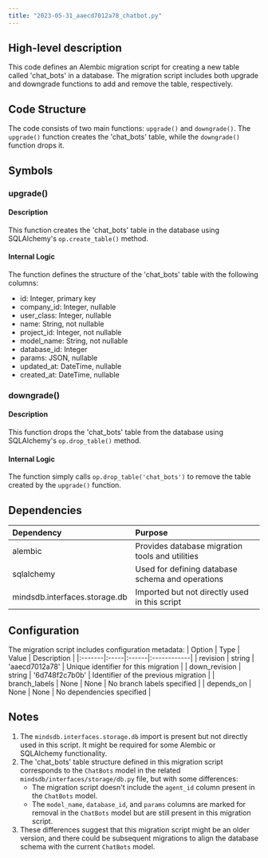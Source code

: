 ```yaml
---
title: "2023-05-31_aaecd7012a78_chatbot.py"
---
```


## High-level description
This code defines an Alembic migration script for creating a new table called 'chat_bots' in a database. The migration script includes both upgrade and downgrade functions to add and remove the table, respectively.

## Code Structure
The code consists of two main functions: `upgrade()` and `downgrade()`. The `upgrade()` function creates the 'chat_bots' table, while the `downgrade()` function drops it.

## Symbols

### upgrade()
#### Description
This function creates the 'chat_bots' table in the database using SQLAlchemy's `op.create_table()` method.

#### Internal Logic
The function defines the structure of the 'chat_bots' table with the following columns:
- id: Integer, primary key
- company_id: Integer, nullable
- user_class: Integer, nullable
- name: String, not nullable
- project_id: Integer, not nullable
- model_name: String, not nullable
- database_id: Integer
- params: JSON, nullable
- updated_at: DateTime, nullable
- created_at: DateTime, nullable

### downgrade()
#### Description
This function drops the 'chat_bots' table from the database using SQLAlchemy's `op.drop_table()` method.

#### Internal Logic
The function simply calls `op.drop_table('chat_bots')` to remove the table created by the `upgrade()` function.

## Dependencies
| Dependency | Purpose |
|:-----------|:--------|
| alembic | Provides database migration tools and utilities |
| sqlalchemy | Used for defining database schema and operations |
| mindsdb.interfaces.storage.db | Imported but not directly used in this script |

## Configuration
The migration script includes configuration metadata:
| Option | Type | Value | Description |
|:-------|:-----|:------|:------------|
| revision | string | 'aaecd7012a78' | Unique identifier for this migration |
| down_revision | string | '6d748f2c7b0b' | Identifier of the previous migration |
| branch_labels | None | None | No branch labels specified |
| depends_on | None | None | No dependencies specified |

## Notes
1. The `mindsdb.interfaces.storage.db` import is present but not directly used in this script. It might be required for some Alembic or SQLAlchemy functionality.
2. The 'chat_bots' table structure defined in this migration script corresponds to the `ChatBots` model in the related `mindsdb/interfaces/storage/db.py` file, but with some differences:
   - The migration script doesn't include the `agent_id` column present in the `ChatBots` model.
   - The `model_name`, `database_id`, and `params` columns are marked for removal in the `ChatBots` model but are still present in this migration script.
3. These differences suggest that this migration script might be an older version, and there could be subsequent migrations to align the database schema with the current `ChatBots` model.